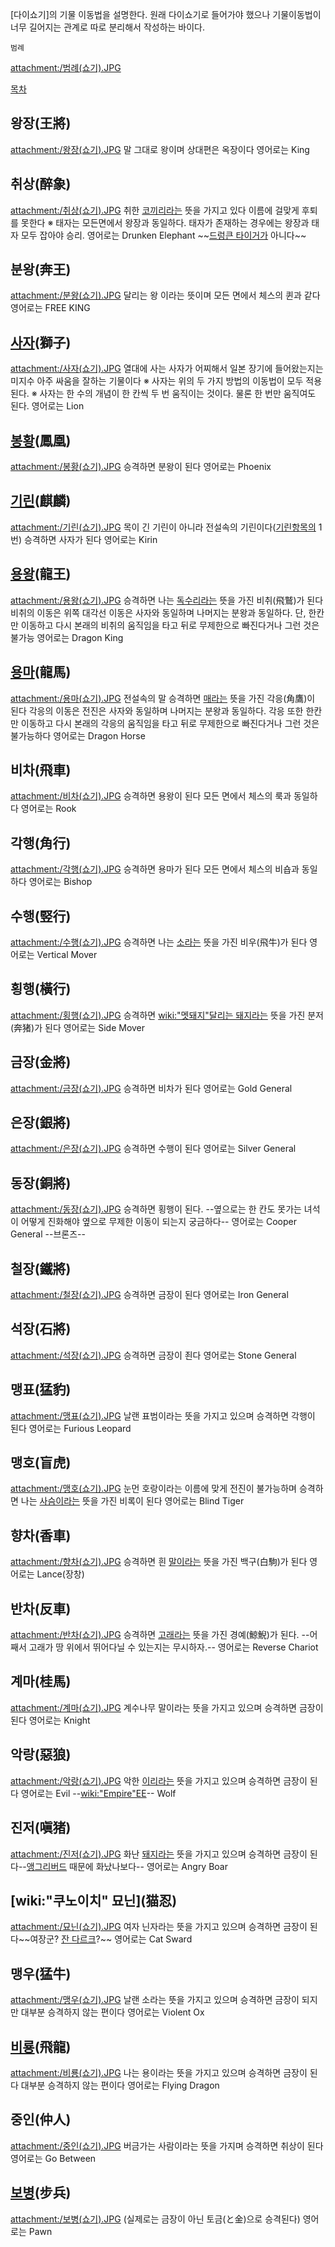 [다이쇼기]의 기물 이동법을 설명한다. 원래 다이쇼기로 들어가야 했으나 기물이동법이 너무 길어지는 관계로 따로 분리해서 작성하는 바이다.

 범례  
attachment:/범례(쇼기).JPG

[[목차]] 

== 왕장(王將) ==
attachment:/왕장(쇼기).JPG
말 그대로 왕이며 상대편은 옥장이다
영어로는 King

== 취상(醉象) ==
attachment:/취상(쇼기).JPG
취한 [[코끼리]]라는 뜻을 가지고 있다 이름에 걸맞게 후퇴를 못한다
※ 태자는 모든면에서 왕장과 동일하다. 태자가 존재하는 경우에는 왕장과 태자 모두 잡아야 승리.
영어로는 Drunken Elephant ~~[[드렁큰 타이거]]가 아니다~~

== 분왕(奔王) ==
attachment:/분왕(쇼기).JPG
달리는 왕 이라는 뜻이며 모든 면에서 체스의 퀸과 같다
영어로는 FREE KING

== [[사자]](獅子) ==
attachment:/사자(쇼기).JPG
열대에 사는 사자가 어찌해서 일본 장기에 들어왔는지는 미지수
아주 싸움을 잘하는 기물이다
※ 사자는 위의 두 가지 방법의 이동법이 모두 적용된다.
※ 사자는 한 수의 개념이 한 칸씩 두 번 움직이는 것이다. 물론 한 번만 움직여도 된다.
영어로는 Lion

== [[봉황]](鳳凰) ==
attachment:/봉황(쇼기).JPG
승격하면 분왕이 된다
영어로는 Phoenix

== [[기린]](麒麟) ==
attachment:/기린(쇼기).JPG
목이 긴 기린이 아니라 전설속의 기린이다([[기린]]항목의 1번)
승격하면 사자가 된다
영어로는 Kirin

== [[용왕]](龍王) ==
attachment:/용왕(쇼기).JPG
승격하면 나는 [[독수리]]라는 뜻을 가진 비취(飛鷲)가 된다
비취의 이동은 위쪽 대각선 이동은 사자와 동일하며 나머지는 분왕과 동일하다. 단, 한칸만 이동하고 다시 본래의 비취의 움직임을 타고 뒤로 무제한으로 빠진다거나 그런 것은 불가능
영어로는 Dragon King

== [[용마]](龍馬) ==
attachment:/용마(쇼기).JPG
전설속의 말
승격하면 [[매]]라는 뜻을 가진 각응(角鷹)이 된다
각응의 이동은 전진은 사자와 동일하며 나머지는 분왕과 동일하다. 각응 또한 한칸만 이동하고 다시 본래의 각응의 움직임을 타고 뒤로 무제한으로 빠진다거나 그런 것은 불가능하다
영어로는 Dragon Horse

== 비차(飛車) ==
attachment:/비차(쇼기).JPG
승격하면 용왕이 된다
모든 면에서 체스의 룩과 동일하다
영어로는 Rook

== 각행(角行) ==
attachment:/각행(쇼기).JPG
승격하면 용마가 된다
모든 면에서 체스의 비숍과 동일하다
영어로는 Bishop

== 수행(竪行) ==
attachment:/수행(쇼기).JPG
승격하면 나는 [[소]]라는 뜻을 가진 비우(飛牛)가 된다
영어로는 Vertical Mover

== 횡행(橫行) ==
attachment:/횡행(쇼기).JPG 
승격하면 [[wiki:"멧돼지"달리는 돼지]]라는 뜻을 가진 분저(奔猪)가 된다
영어로는 Side Mover

== 금장(金將) ==
attachment:/금장(쇼기).JPG
승격하면 비차가 된다
영어로는 Gold General

== 은장(銀將) ==
attachment:/은장(쇼기).JPG
승격하면 수행이 된다
영어로는 Silver General

== 동장(銅將) ==
attachment:/동장(쇼기).JPG
승격하면 횡행이 된다. --옆으로는 한 칸도 못가는 녀석이 어떻게 진화해야 옆으로 무제한 이동이 되는지 궁금하다--
영어로는 Cooper General
--브론즈--
== 철장(鐵將) ==
attachment:/철장(쇼기).JPG
승격하면 금장이 된다
영어로는 Iron General

== 석장(石將) ==
attachment:/석장(쇼기).JPG
승격하면 금장이 죈다
영어로는 Stone General

== 맹표(猛豹) ==
attachment:/맹표(쇼기).JPG
날랜 표범이라는 뜻을 가지고 있으며 승격하면 각행이 된다
영어로는 Furious Leopard

== 맹호(盲虎) ==
attachment:/맹호(쇼기).JPG
눈먼 호랑이라는 이름에 맞게 전진이 불가능하며 승격하면 나는 [[사슴]]이라는 뜻을 가진 비록이 된다
영어로는 Blind Tiger

== 향차(香車) ==
attachment:/향차(쇼기).JPG
승격하면 흰 [[말]]이라는 뜻을 가진 백구(白駒)가 된다
영어로는 Lance(장창)

== 반차(反車) ==
attachment:/반차(쇼기).JPG
승격하면 [[고래]]라는 뜻을 가진 경예(鯨鯢)가 된다. --어째서 고래가 땅 위에서 뛰어다닐 수 있는지는 무시하자.--
영어로는 Reverse Chariot

== 계마(桂馬) ==
attachment:/계마(쇼기).JPG
계수나무 말이라는 뜻을 가지고 있으며 승격하면 금장이 된다
영어로는 Knight

== 악랑(惡狼) ==
attachment:/악랑(쇼기).JPG
악한 [[이리]]라는 뜻을 가지고 있으며 승격하면 금장이 된다
영어로는 Evil --[[wiki:"Empire"EE]]-- Wolf

== 진저(嗔猪) ==
attachment:/진저(쇼기).JPG
화난 [[돼지]]라는 뜻을 가지고 있으며 승격하면 금장이 된다--[[앵그리버드]] 때문에 화났나보다--
영어로는 Angry Boar

== [wiki:"쿠노이치" 묘닌](猫忍) ==
attachment:/묘닌(쇼기).JPG
여자 닌자라는 뜻을 가지고 있으며 승격하면 금장이 된다~~여장군? [[잔 다르크]]?~~
영어로는 Cat Sward

== 맹우(猛牛) ==
attachment:/맹우(쇼기).JPG
날랜 소라는 뜻을 가지고 있으며 승격하면 금장이 되지만 대부분 승격하지 않는 편이다
영어로는 Violent Ox

== [[비룡]](飛龍) ==
attachment:/비룡(쇼기).JPG
나는 용이라는 뜻을 가지고 있으며 승격하면 금장이 된다 대부분 승격하지 않는 편이다
영어로는 Flying Dragon

== 중인(仲人) ==
attachment:/중인(쇼기).JPG
버금가는 사람이라는 뜻을 가지며 승격하면 취상이 된다
영어로는 Go Between

== [[보병]](步兵) ==
attachment:/보병(쇼기).JPG
(실제로는 금장이 아닌 토금(と金)으로 승격된다)
영어로는 Pawn
